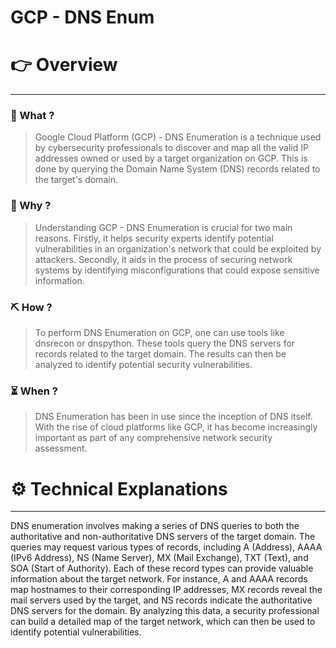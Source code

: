# GCP - DNS Enum


# 👉 Overview

---

### 👀 What ?

> Google Cloud Platform (GCP) - DNS Enumeration is a technique used by cybersecurity professionals to discover and map all the valid IP addresses owned or used by a target organization on GCP. This is done by querying the Domain Name System (DNS) records related to the target's domain.
> 

### 🧐 Why ?

> Understanding GCP - DNS Enumeration is crucial for two main reasons. Firstly, it helps security experts identify potential vulnerabilities in an organization's network that could be exploited by attackers. Secondly, it aids in the process of securing network systems by identifying misconfigurations that could expose sensitive information.
> 

### ⛏️ How ?

> To perform DNS Enumeration on GCP, one can use tools like dnsrecon or dnspython. These tools query the DNS servers for records related to the target domain. The results can then be analyzed to identify potential security vulnerabilities.
> 

### ⏳ When ?

> DNS Enumeration has been in use since the inception of DNS itself. With the rise of cloud platforms like GCP, it has become increasingly important as part of any comprehensive network security assessment.
> 

# ⚙️ Technical Explanations

---

DNS enumeration involves making a series of DNS queries to both the authoritative and non-authoritative DNS servers of the target domain. The queries may request various types of records, including A (Address), AAAA (IPv6 Address), NS (Name Server), MX (Mail Exchange), TXT (Text), and SOA (Start of Authority). Each of these record types can provide valuable information about the target network. For instance, A and AAAA records map hostnames to their corresponding IP addresses, MX records reveal the mail servers used by the target, and NS records indicate the authoritative DNS servers for the domain. By analyzing this data, a security professional can build a detailed map of the target network, which can then be used to identify potential vulnerabilities.
